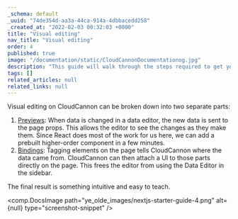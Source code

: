 ```yaml
---
_schema: default
_uuid: "74de354d-aa3a-44ca-914a-4dbbacedd258"
_created_at: "2022-02-03 00:32:03 +0000"
title: "Visual editing"
nav_title: "Visual editing"
order: 4
published: true
image: "/documentation/static/CloudCannonDocumentationog.jpg"
description: "This guide will walk through the steps required to get your Next.js site built, editable and live on CloudCannon."
tags: []
related_articles: null
related_links: null
---
```


Visual editing on CloudCannon can be broken down into two separate parts:

1. [Previews](/documentation/articles/using-live-editing-with-react/)\: When data is changed in a data editor, the new data is sent to the page props. This allows the editor to see the changes as they make them. Since React does most of the work for us here, we can add a prebuilt higher-order component in a few minutes.
2. [Bindings](/documentation/articles/visual-data-bindings-with-react/)\: Tagging elements on the page tells CloudCannon where the data came from. CloudCannon can then attach a UI to those parts directly on the page. This frees the editor from using the Data Editor in the sidebar.

The final result is something intuitive and easy to teach.

<comp.DocsImage path="ye_olde_images/nextjs-starter-guide-4.png" alt={null} type="screenshot-snippet" />
